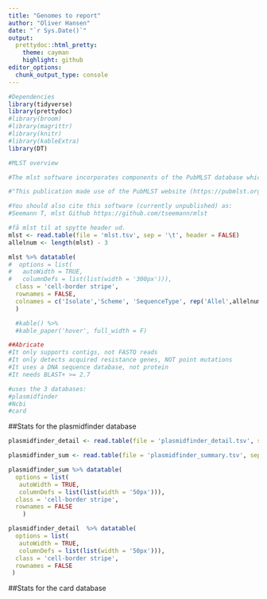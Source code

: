 ```yaml
---
title: "Genomes to report"
author: "Oliver Hansen"
date: "`r Sys.Date()`"
output:
  prettydoc::html_pretty:
    theme: cayman
    highlight: github
editor_options: 
  chunk_output_type: console
---
```


```r
#Dependencies
library(tidyverse)
library(prettydoc)
#library(broom)
#library(magrittr)
#library(knitr)
#library(kableExtra)
library(DT)
```

```r
#MLST overview

#The mlst software incorporates components of the PubMLST database which must be cited in any publications that use mlst:

#"This publication made use of the PubMLST website (https://pubmlst.org/) developed by Keith Jolley (Jolley & Maiden 2010, BMC Bioinformatics, 11:595) and sited at the University of Oxford. The development of that website was funded by the Wellcome Trust".

#You should also cite this software (currently unpublished) as:
#Seemann T, mlst Github https://github.com/tseemann/mlst
```

```r
#få mlst til at spytte header ud.
mlst <- read.table(file = 'mlst.tsv', sep = '\t', header = FALSE)
allelnum <- length(mlst) - 3

mlst %>% datatable(
#  options = list(
#   autoWidth = TRUE, 
#   columnDefs = list(list(width = '300px'))),
  class = 'cell-border stripe',
  rownames = FALSE,
  colnames = c('Isolate','Scheme', 'SequenceType', rep('Allel',allelnum) )
  )

  #kable() %>% 
  #kable_paper('hover', full_width = F)
```

```r
##Abricate
#It only supports contigs, not FASTQ reads
#It only detects acquired resistance genes, NOT point mutations
#It uses a DNA sequence database, not protein
#It needs BLAST+ >= 2.7

#uses the 3 databases:
#plasmidfinder
#Ncbi
#card

```


##Stats for the plasmidfinder database

```r
plasmidfinder_detail <- read.table(file = 'plasmidfinder_detail.tsv', sep = '\t', header = TRUE)

plasmidfinder_sum <- read.table(file = 'plasmidfinder_summary.tsv', sep = '\t', header = TRUE)

plasmidfinder_sum %>% datatable(
  options = list(
   autoWidth = TRUE, 
   columnDefs = list(list(width = '50px'))),
  class = 'cell-border stripe',
  rownames = FALSE
    )

plasmidfinder_detail  %>% datatable(
  options = list(
   autoWidth = TRUE, 
   columnDefs = list(list(width = '50px'))),
  class = 'cell-border stripe',
  rownames = FALSE 
 )
```

##Stats for the card database
